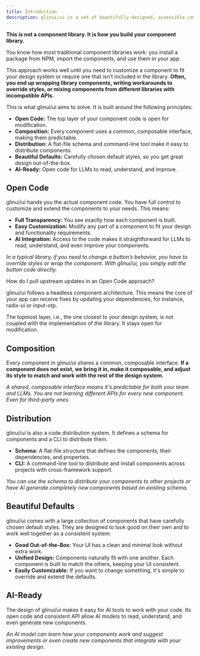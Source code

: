 ```yaml
---
title: Introduction
description: glinui/ui is a set of beautifully-designed, accessible components and a code distribution platform. Works with your favorite frameworks and AI models. Open Source. Open Code.
---
```


**This is not a component library. It is how you build your component library.**

You know how most traditional component libraries work: you install a package from NPM, import the components, and use them in your app.

This approach works well until you need to customize a component to fit your design system or require one that isn’t included in the library. **Often, you end up wrapping library components, writing workarounds to override styles, or mixing components from different libraries with incompatible APIs.**

This is what glinui/ui aims to solve. It is built around the following principles:

- **Open Code:** The top layer of your component code is open for modification.
- **Composition:** Every component uses a common, composable interface, making them predictable.
- **Distribution:** A flat-file schema and command-line tool make it easy to distribute components.
- **Beautiful Defaults:** Carefully chosen default styles, so you get great design out-of-the-box.
- **AI-Ready:** Open code for LLMs to read, understand, and improve.

## Open Code

glinui/ui hands you the actual component code. You have full control to customize and extend the components to your needs. This means:

- **Full Transparency:** You see exactly how each component is built.
- **Easy Customization:** Modify any part of a component to fit your design and functionality requirements.
- **AI Integration:** Access to the code makes it straightforward for LLMs to read, understand, and even improve your components.

_In a typical library, if you need to change a button’s behavior, you have to override styles or wrap the component. With glinui/ui, you simply edit the button code directly._

<Accordion collapsible>
  <AccordionItem value="faq-1" className="border-none">
    <AccordionTrigger>
      How do I pull upstream updates in an Open Code approach?
    </AccordionTrigger>
    <AccordionContent>
      <p>
        glinui/ui follows a headless component architecture. This means the core
        of your app can receive fixes by updating your dependencies, for
        instance, radix-ui or input-otp.
      </p>
      <p className="mt-4">
        The topmost layer, i.e., the one closest to your design system, is not
        coupled with the implementation of the library. It stays open for
        modification.
      </p>
    </AccordionContent>
  </AccordionItem>
</Accordion>

## Composition

Every component in glinui/ui shares a common, composable interface. **If a component does not exist, we bring it in, make it composable, and adjust its style to match and work with the rest of the design system.**

_A shared, composable interface means it's predictable for both your team and LLMs. You are not learning different APIs for every new component. Even for third-party ones._

## Distribution

glinui/ui is also a code distribution system. It defines a schema for components and a CLI to distribute them.

- **Schema:** A flat-file structure that defines the components, their dependencies, and properties.
- **CLI:** A command-line tool to distribute and install components across projects with cross-framework support.

_You can use the schema to distribute your components to other projects or have AI generate completely new components based on existing schema._

## Beautiful Defaults

glinui/ui comes with a large collection of components that have carefully chosen default styles. They are designed to look good on their own and to work well together as a consistent system:

- **Good Out-of-the-Box:** Your UI has a clean and minimal look without extra work.
- **Unified Design:** Components naturally fit with one another. Each component is built to match the others, keeping your UI consistent.
- **Easily Customizable:** If you want to change something, it's simple to override and extend the defaults.

## AI-Ready

The design of glinui/ui makes it easy for AI tools to work with your code. Its open code and consistent API allow AI models to read, understand, and even generate new components.

_An AI model can learn how your components work and suggest improvements or even create new components that integrate with your existing design._
